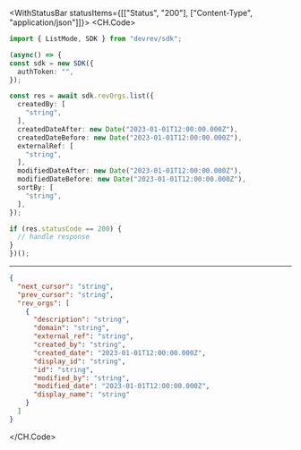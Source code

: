 

<WithStatusBar statusItems={[["Status", "200"], ["Content-Type", "application/json"]]}>
  <CH.Code>
  ```typescript List.ts
  import { ListMode, SDK } from "devrev/sdk";

(async() => {
  const sdk = new SDK({
    authToken: "",
  });

  const res = await sdk.revOrgs.list({
    createdBy: [
      "string",
    ],
    createdDateAfter: new Date("2023-01-01T12:00:00.000Z"),
    createdDateBefore: new Date("2023-01-01T12:00:00.000Z"),
    externalRef: [
      "string",
    ],
    modifiedDateAfter: new Date("2023-01-01T12:00:00.000Z"),
    modifiedDateBefore: new Date("2023-01-01T12:00:00.000Z"),
    sortBy: [
      "string",
    ],
  });

  if (res.statusCode == 200) {
    // handle response
  }
})();
  ```
  ---

  ```json Example Response
  {
    "next_cursor": "string",
    "prev_cursor": "string",
    "rev_orgs": [
      {
        "description": "string",
        "domain": "string",
        "external_ref": "string",
        "created_by": "string",
        "created_date": "2023-01-01T12:00:00.000Z",
        "display_id": "string",
        "id": "string",
        "modified_by": "string",
        "modified_date": "2023-01-01T12:00:00.000Z",
        "display_name": "string"
      }
    ]
  }
  ```
  </CH.Code>
</WithStatusBar>
